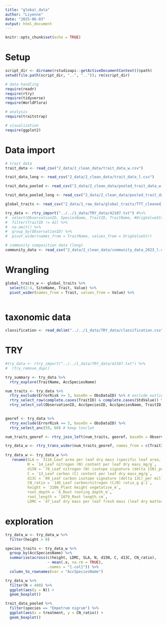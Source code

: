 ```yaml
---
title: "global_data"
author: "Liyenne"
date: "2025-06-03"
output: html_document
---
```


```r
knitr::opts_chunk$set(echo = TRUE)
```


# Setup
```r
script_dir <- dirname(rstudioapi::getActiveDocumentContext()$path)
setwd(file.path(script_dir, "..", "..")); rm(script_dir)

# data handling
require(readr)
require(rtry)
require(tidyverse)
require(WorldFlora)

# analysis
require(traitstrap)

# visualization
require(ggplot2)
```

# Data import
```r
# trait data
trait_data <- read_csv("2_data/2_clean_data/trait_data_w.csv")

trait_data_long <- read_csv("2_data/2_clean_data/trait_data_l.csv")

trait_data_pooled <- read_csv("2_data/2_clean_data/pooled_trait_data_w.csv")

trait_data_pooled_long <- read_csv("2_data/2_clean_data/pooled_trait_data_l.csv")

global_traits <- read_csv("2_data/1_raw_data/global_traits/TTT_cleaned_dataset_v1.csv")

try_data <- rtry_import("../../1_data/TRY_data/42107.txt") #%>% 
#  select(ObservationID, SpeciesName, TraitID, TraitName, #OrigValueStr) %>% 
#  filter(TraitID != 42) %>% 
#  na.omit() %>% 
#  group_by(ObservationID) %>% 
#  pivot_wider(names_from = TraitName, values_from = OrigValueStr)
```

```r
# community composition data (long)
community_data <- read_csv("2_data/2_clean_data/community_data_2023_l.csv") 
```

# Wrangling
```r
global_traits_w <- global_traits %>%
  select(2:4, SiteName, Trait, Value) %>% 
  pivot_wider(names_from = Trait, values_from = Value) %>% 
  
```

# taxonomic data
```r
classification <- read_delim("../../1_data/TRY_data/classification.csv", delim = "\t")
```

# TRY
```r
#try_data <- rtry_import("../../1_data/TRY_data/42107.txt") %>% 
#  rtry_remove_dup()

try_summary <- try_data %>% 
  rtry_explore(TraitName, AccSpeciesName)

num_traits <- try_data %>% 
  rtry_exclude(ErrorRisk >= 3, baseOn = ObsDataID) %>% # exclude outliers according to error risk
  rtry_select_row(complete.cases(TraitID) & complete.cases(StdValue)) %>% 
  rtry_select_col(ObservationID, AccSpeciesID, AccSpeciesName, TraitID, TraitName, StdValue, UnitName)  # remove anciliary data
  

georef <- try_data %>%
  rtry_exclude(ErrorRisk >= 3, baseOn = ObsDataID) %>% 
  rtry_select_anc(59, 60) # keep lon/lat

num_traits_georef <- rtry_join_left(num_traits, georef, baseOn = ObservationID) # add lon/lat to trait data

try_data_w <- rtry_trans_wider(num_traits_georef, names_from = c(TraitID, TraitName, UnitName), values_from = c(StdValue), values_fn = list(StdValue = mean)) # transform to wide 
 
try_data_w <- try_data_w %>% 
   rename(SLA = `3116_Leaf area per leaf dry mass (specific leaf area, SLA or 1/LMA): petiole included_mm2 mg-1`,
          N = `14_Leaf nitrogen (N) content per leaf dry mass_mg/g`,
          d15N = `78_Leaf nitrogen (N) isotope signature (delta 15N)_per mill`,
          C = `13_Leaf carbon (C) content per leaf dry mass_mg/g`,
          d13C = `89_Leaf carbon isotope signature (delta 13C)_per mill`,
          CN_ratio = `146_Leaf carbon/nitrogen (C/N) ratio_g g-1`,
          height = `3106_Plant height vegetative_m`,
          root_depth = `6_Root rooting depth_m`,
          root_length = `1079_Root length_cm`, 
          LDMC = `47_Leaf dry mass per leaf fresh mass (leaf dry matter content, LDMC)_g/g`)
```


# exploration
```r
try_data_w <- try_data_w %>% 
  filter(height > 0)
```

```r
species_traits <- try_data_w %>% 
  group_by(AccSpeciesName) %>% 
  summarise(across(c(height, LDMC, SLA, N, d15N, C, d13C, CN_ratio), 
                   ~ mean(.x, na.rm = TRUE), 
                   .names = "{.col}")) %>% 
  column_to_rownames(var = "AccSpeciesName")
```

```r
try_data_w %>% 
  filter(N < 400) %>% 
  ggplot(aes(y = N)) + 
  geom_boxplot()

trait_data_pooled %>% 
  filter(species == "Empetrum nigrum") %>% 
  ggplot(aes(x = treatment, y = CN_ratio)) + 
  geom_boxplot()
```

